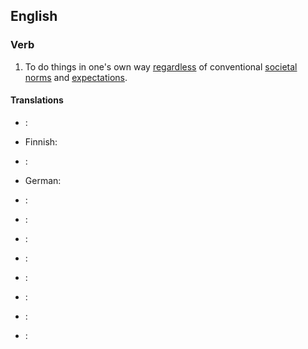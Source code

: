 ==English==

===Verb===
{{infl|en|verb|head=to [[march]] [[to]] [[the]] [[beat]] [[of]] [[a]] [[different]] [[drum]]}}

# {{idiomatic}} To do things in one's own way [[regardless]] of conventional [[societal]] [[norms]] and [[expectations]].

====Translations====
{{trans-top|to do things unconventionally}}
* {{trreq|ar}}:
* Finnish: {{t-|fi|kulkea omia polkujaan}}
* {{trreq|fr}}:
*German: {{t|de|aus der Reihe tanzen}}
* {{trreq|it}}:
* {{trreq|ja}}:
{{trans-mid}}
* {{trreq|ko}}:
* {{trreq|zh}}:
* {{trreq|pl}}:
* {{trreq|pt}}:
* {{trreq|ru}}:
* {{trreq|es}}:
{{trans-bottom}}